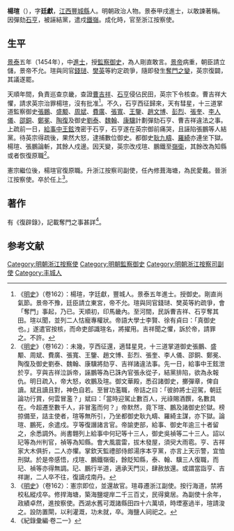 {{Otheruses|楊瑄 (乾隆進士)|other=同名的[[清朝|清朝]][[乾隆|乾隆]]二十二年進士}}
{{明清人物信息框
| 姓名 = 楊瑄
| 原名 =
| 圖片名稱 = 
| 圖片大小 = 220px
| 圖片說明 = 
| 最高職務 =  浙江按察使
| 國家 = 大明
| 爵位 =
| 籍貫 = [[江西|江西]][[豐城縣|豐城縣]]
| 族裔 = 
| 字號 = 字廷獻
| 室名 = 
| 諡號 = 
| 出生日期 = 洪熙元年（1425年）
| 出生地點 = 
| 逝世日期 = 成化十四年（1478年）
| 逝世地點 = 
| 墓葬 =
| 配偶 =
| 親屬 = 
| 出身 = 
*景泰五年甲戌科進士出身
| 經歷 = 
| 著作 =
}}

'''楊瑄'''（{{bd|1425年||？||Yang楊}}），字'''廷獻'''，[[江西|江西]][[豐城縣|豐城縣]]人。明朝政治人物。景泰甲戌進士，以敢諫著稱。因彈劾[[石亨|石亨]]，被誣結黨，遣戍[[鐵嶺|鐵嶺]]。成化時，官至浙江按察使。

==生平==
[[景泰_(明朝)|景泰]]五年（1454年），中[[進士|進士]]，授[[監察御史|監察御史]]，為人剛直敢言。[[明代宗|景帝]]病重，朝臣請立儲，景帝不允。瑄與同官[[錢琎|錢琎]]、[[樊英|樊英]]等約定疏爭，隨即發生[[奪門之變|奪門之變]]，英宗復闢，其議遂罷。

天順年間，負責巡查京畿，查證[[曹吉祥|曹吉祥]]、[[石亨|石亨]]侵佔民田，英宗下令核查。曹吉祥大懼，請求英宗治罪楊瑄，沒有批准<ref>《[[明史|明史]]》（卷162）：楊瑄，字廷獻，豐城人。景泰五年進士。授御史。剛直尚氣節。景帝不豫，廷臣請立東宮，帝不允。瑄與同官錢琎、樊英等約疏爭，會「奪門」事起，乃已。天順初，印馬畿內。至河間，民訴曹吉祥、石亨奪其田。瑄以聞，並列二人怙寵專權狀。帝語大學士李賢、徐有貞曰：「真御史也。」遂遣官按核，而命吏部識瑄名，將擢用。吉祥聞之懼，訴於帝，請罪之。不許。</ref>。不久，石亨西征歸來，天有彗星，十三道掌道監察御史[[張鵬|張鵬]]、[[盛颙|盛颙]]、[[周斌_(明朝官员)|周斌]]、[[費廣|費廣]]、[[張寬|張寬]]、[[王鑑_(景泰進士)|王鑒]]、[[趙文博|趙文博]]、[[彭烈|彭烈]]、[[張奎_(景泰進士)|張奎]]、[[李人儀|李人儀]]、[[邵銅|邵銅]]、[[鄭冕|鄭冕]]、[[陶復|陶復]]及御史[[劉泰|劉泰]]、[[魏翰|魏翰]]、[[康驥|康驥]]計劃彈劾石亨、曹吉祥違法之事。上疏前一日，[[給事中|給事中]][[王鉉_(正統進士)|王鉉]]洩密于石亨，石亨遂在英宗御前痛哭，且誣陷張鵬等人結黨。待英宗得疏後，果然大怒，逮捕數位御史。都御史[[耿九疇|耿九疇]]、[[羅綺|羅綺]]亦連坐下獄。楊瑄、張鵬論斬，其餘人戍邊。因天變，英宗改戍瑄、鵬鐵至[[嶺衛|嶺衛]]，其餘改為知縣或者恢復原職<ref>《[[明史|明史]]》（卷162）：未幾，亨西征還，適彗星見，十三道掌道御史張鵬、盛颙、周斌、費廣、張寬、王鑒、趙文博、彭烈、張奎、李人儀、邵銅、鄭冕、陶復及御史劉泰、魏翰、康驥將劾亨、吉祥諸違法事。先一日，給事中王鉉泄於亨。亨與吉祥泣訴帝，誣鵬等為已誅內官張永從子，結黨排陷，欲為永報仇。明日疏入，帝大怒，收鵬及瑄。御文華殿，悉召諸御史，擲彈章，俾自讀。斌且讀且對，神色自若。至冒功濫職，帝詰之曰：「彼帥將士迎駕，朝廷論功行賞，何雲冒濫？」斌曰：「當時迎駕止數百人，光祿賜酒饌，名數具在。今超遷至數千人，非冒濫而何？」帝默然，竟下瑄、鵬及諸御史於獄。榜掠備至，詰主使者，瑄等無所引，乃坐都御史耿九疇、羅綺主謀，亦下獄。論瑄、鵬死，余遣戍。亨等復譖諸言官。帝諭吏部，給事、御史年逾三十者留之，余悉調外。尚書翺列上給事中何玘等十三人，御史吳禎等二十三人。詔以玘等為州判官，禎等為知縣。會大風震雷，拔木發屋，須臾大雨雹。亨、吉祥家大木俱折，二人亦懼。掌欽天監禮部侍郎湯序本亨黨，亦言上天示警，宜恤刑獄。於是帝感悟，戍瑄、鵬鐵嶺衛，餘貶知縣，泰、翰、驥三人復職，而玘、禎等亦得無調。玘、鵬行半道，適承天門災，肆赦放還。或謂當詣亨、吉祥謝，二人卒不往，復謫戍南丹。</ref>。

憲宗繼位後，楊瑄官復原職。升浙江按察司副使，任內修葺海塘，為民愛戴。晉浙江按察使。卒於任上<ref>《[[明史|明史]]》（卷162）：憲宗即位，並還故官。瑄尋遷浙江副使。按行海道，禁將校私縱戍卒。修捍海塘，築海鹽堤岸二千三百丈，民得奠居。為副使十余年，政績卓然，進按察使。西湖水舊可溉諸縣田四十六萬頃，時堙塞過半，瑄請浚之。設防置閘，以利灌溉，功未就，卒。海鹽人祠祀之。</ref>。

==著作==
有《復辟錄》，記載奪門之事甚詳<ref>《紀錄彙編·卷二一》</ref>。

==参考文献==
{{wikisource|明史/卷162}}
{{Reflist}}

{{景泰五年甲戌科殿試金榜}}
{{DEFAULTSORT:Yang楊}}
[[Category:明朝浙江按察使|Category:明朝浙江按察使]]
[[Category:明朝監察御史|Category:明朝監察御史]]
[[Category:明朝浙江按察司副使|Category:明朝浙江按察司副使]]
[[Category:丰城人|Category:丰城人]]